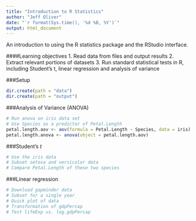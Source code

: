 ```yaml
---
title: "Introduction to R Statistics"
author: "Jeff Oliver"
date: "`r format(Sys.time(), '%d %B, %Y')`"
output: html_document
---
```


An introduction to using the R statistics package and the RStudio interface.

####Learning objectives
1. Read data from files and output results
2. Extract relevant portions of datasets
3. Run standard statistical tests in R, including Student's t, linear regression
and analysis of variance

###Setup
```r
dir.create(path = "data")
dir.create(path = "output")
```

###Analysis of Variance (ANOVA)
```r
# Run anova on iris data set
# Use Species as a predictor of Petal.Length
petal.length.aov <- aov(formula = Petal.Length ~ Species, data = iris)
petal.length.anova <- anova(object = petal.length.aov)
```

###Student's _t_
```r
# Use the iris data
# Subset setosa and versicolor data
# Compare Petal.Length of these two species
```

###Linear regression
```r
# Download gapminder data
# Subset for a single year
# Quick plot of data
# Transformation of gdpPercap
# Test lifeExp vs. log.gdpPercap
```

